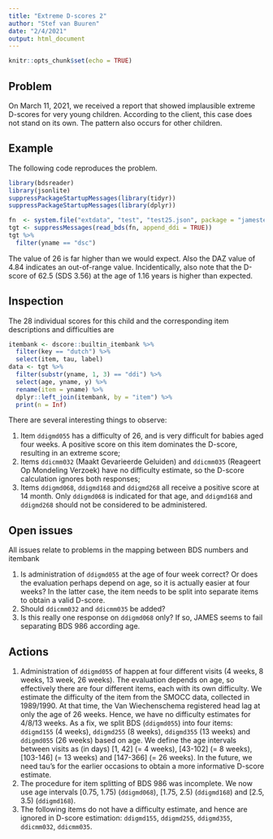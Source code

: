 ```yaml
---
title: "Extreme D-scores 2"
author: "Stef van Buuren"
date: "2/4/2021"
output: html_document
---
```


```r
knitr::opts_chunk$set(echo = TRUE)

```

## Problem

On March 11, 2021, we received a report that showed implausible extreme D-scores for very young children. According to the client, this case does not stand on its own. The pattern also occurs for other children.

## Example

The following code reproduces the problem.

```r
library(bdsreader)
library(jsonlite)
suppressPackageStartupMessages(library(tidyr))
suppressPackageStartupMessages(library(dplyr))

fn  <- system.file("extdata", "test", "test25.json", package = "jamestest")
tgt <- suppressMessages(read_bds(fn, append_ddi = TRUE))
tgt %>% 
  filter(yname == "dsc")
```

The value of 26 is far higher than we would expect. Also the DAZ value of 4.84 indicates an out-of-range value. Incidentically, also note that the D-score of 62.5 (SDS 3.56) at the age of 1.16 years is higher than expected.

## Inspection

The 28 individual scores for this child and the corresponding item descriptions and difficulties are

```r
itembank <- dscore::builtin_itembank %>% 
  filter(key == "dutch") %>% 
  select(item, tau, label)
data <- tgt %>% 
  filter(substr(yname, 1, 3) == "ddi") %>% 
  select(age, yname, y) %>% 
  rename(item = yname) %>% 
  dplyr::left_join(itembank, by = "item") %>% 
  print(n = Inf)  
```

There are several interesting things to observe:

1. Item `ddigmd055` has a difficulty of 26, and is very difficult for babies aged four weeks. A positive score on this item dominates the D-score, resulting in an extreme score; 
2. Items `ddicmm032` (Maakt Gevarieerde Geluiden) and `ddicmm035` (Reageert Op Mondeling Verzoek) have no difficulty estimate, so the D-score calculation ignores both responses;
3. Items `ddigmd068`, `ddigmd168` and `ddigmd268` all receive a positive score at 14 month. Only `ddigmd068` is indicated for that age, and `ddigmd168` and `ddigmd268` should not be considered to be administered.


## Open issues

All issues relate to problems in the mapping between BDS numbers and itembank 

1. Is administration of `ddigmd055` at the age of four week correct? Or does the evaluation perhaps depend on age, so it is actually easier at four weeks? In the latter case, the item needs to be split into separate items to obtain a valid D-score.
2. Should `ddicmm032` and `ddicmm035` be added?
3. Is this really one response on `ddigmd068` only? If so, JAMES seems to fail separating BDS 986 according age.


## Actions

1. Administration of `ddigmd055` of happen at four different visits (4 weeks, 8 weeks, 13 week, 26 weeks). The evaluation depends on age, so effectively there are four different items, each with its own difficulty. We estimate the difficulty of the item from the SMOCC data, collected in 1989/1990. At that time, the Van Wiechenschema registered head lag at only the age of 26 weeks. Hence, we have no difficulty estimates for 4/8/13 weeks. As a fix, we split BDS (`ddigmd055`) into four items: `ddigmd155` (4 weeks), `ddigmd255` (8 weeks), `ddigmd355` (13 weeks) and `ddigmd055` (26 weeks) based on age. We define the age intervals between visits as (in days) [1, 42] (= 4 weeks), [43-102] (= 8 weeks), [103-146] (= 13 weeks) and [147-366] (= 26 weeks). In the future, we need tau's for the earlier occasions to obtain a more informative D-score estimate.
2. The procedure for item splitting of BDS 986 was incomplete. We now use age intervals [0.75, 1.75) (`ddigmd068`), [1.75, 2.5) (`ddigmd168`) and [2.5, 3.5) (`ddigmd168`).
3. The following items do not have a difficulty estimate, and hence are ignored in D-score estimation: `ddigmd155`, `ddigmd255`, `ddigmd355`,  `ddicmm032`, `ddicmm035`.

